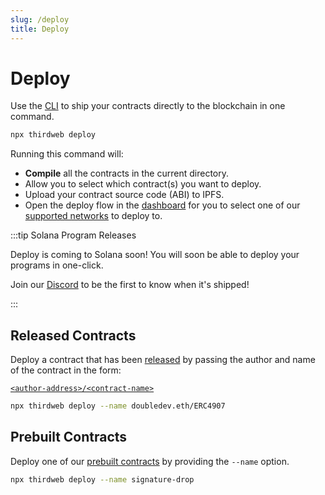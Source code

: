 ```yaml
---
slug: /deploy
title: Deploy
---
```



# Deploy

<div className="heroGrid">
<div>

<p>
  Use the <a href="https://portal.thirdweb.com/cli">CLI</a> to ship your
  contracts directly to the blockchain in one command.
</p>

```bash
npx thirdweb deploy
```

</div>

<div className="heroGridImageContainer">
  <YoutubeEmbed link={"https://www.youtube.com/embed/6EqumMCa-E8"} />
</div>
</div>

Running this command will:

- **Compile** all the contracts in the current directory.
- Allow you to select which contract(s) you want to deploy.
- Upload your contract source code (ABI) to IPFS.
- Open the deploy flow in the [dashboard](https://thirdweb.com/dashboard) for you to select one of
  our [supported networks](https://blog.thirdweb.com/guides/which-network-should-you-use) to deploy to.

:::tip Solana Program Releases

Deploy is coming to Solana soon! You will soon be able to deploy your programs in one-click.

Join our [Discord](https://discord.gg/thirdweb) to be the first to know when it's shipped!

:::

## Released Contracts

Deploy a contract that has been [released](/release) by passing the author and name of the contract in the form:

[`<author-address>/<contract-name>`](https://thirdweb.com/dashboard/doubledev.eth/ERC4907)

```bash
npx thirdweb deploy --name doubledev.eth/ERC4907
```

## Prebuilt Contracts

Deploy one of our [prebuilt contracts](/pre-built-contracts) by providing the `--name` option.

```bash
npx thirdweb deploy --name signature-drop
```
